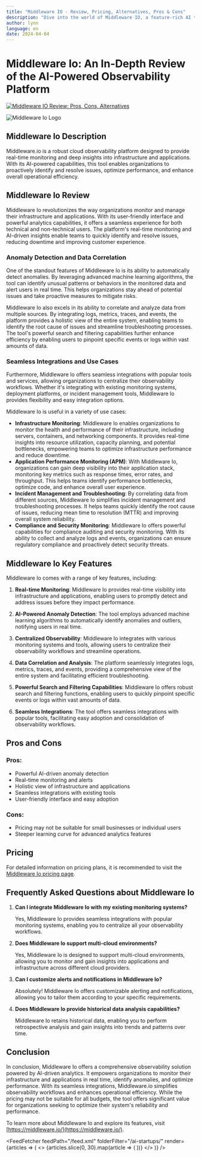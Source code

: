 ```yaml
---
title: "Middleware IO - Review, Pricing, Alternatives, Pros & Cons"
description: "Dive into the world of Middleware IO, a feature-rich AI tool. Learn about its features, pricing, and how it's making an impact. Don't miss out!"
author: lynn
language: en
date: 2024-04-04
---
```

        
# Middleware Io: An In-Depth Review of the AI-Powered Observability Platform


<BlogHeader />


[![Middleware IO Review: Pros, Cons, Alternatives](/ai-startups/middleware-io.png)](https://middleware.io/)



![Middleware Io Logo](https://middleware.io/images/middleware.svg)

## Middleware Io Description

Middleware.io is a robust cloud observability platform designed to provide real-time monitoring and deep insights into infrastructure and applications. With its AI-powered capabilities, this tool enables organizations to proactively identify and resolve issues, optimize performance, and enhance overall operational efficiency.

## Middleware Io Review

Middleware Io revolutionizes the way organizations monitor and manage their infrastructure and applications. With its user-friendly interface and powerful analytics capabilities, it offers a seamless experience for both technical and non-technical users. The platform's real-time monitoring and AI-driven insights enable teams to quickly identify and resolve issues, reducing downtime and improving customer experience.

### Anomaly Detection and Data Correlation

One of the standout features of Middleware Io is its ability to automatically detect anomalies. By leveraging advanced machine learning algorithms, the tool can identify unusual patterns or behaviors in the monitored data and alert users in real time. This helps organizations stay ahead of potential issues and take proactive measures to mitigate risks.

Middleware Io also excels in its ability to correlate and analyze data from multiple sources. By integrating logs, metrics, traces, and events, the platform provides a holistic view of the entire system, enabling teams to identify the root cause of issues and streamline troubleshooting processes. The tool's powerful search and filtering capabilities further enhance efficiency by enabling users to pinpoint specific events or logs within vast amounts of data.

### Seamless Integrations and Use Cases

Furthermore, Middleware Io offers seamless integrations with popular tools and services, allowing organizations to centralize their observability workflows. Whether it's integrating with existing monitoring systems, deployment platforms, or incident management tools, Middleware Io provides flexibility and easy integration options.

Middleware Io is useful in a variety of use cases:

- **Infrastructure Monitoring**: Middleware Io enables organizations to monitor the health and performance of their infrastructure, including servers, containers, and networking components. It provides real-time insights into resource utilization, capacity planning, and potential bottlenecks, empowering teams to optimize infrastructure performance and reduce downtime.
- **Application Performance Monitoring (APM)**: With Middleware Io, organizations can gain deep visibility into their application stack, monitoring key metrics such as response times, error rates, and throughput. This helps teams identify performance bottlenecks, optimize code, and enhance overall user experience.
- **Incident Management and Troubleshooting**: By correlating data from different sources, Middleware Io simplifies incident management and troubleshooting processes. It helps teams quickly identify the root cause of issues, reducing mean time to resolution (MTTR) and improving overall system reliability.
- **Compliance and Security Monitoring**: Middleware Io offers powerful capabilities for compliance auditing and security monitoring. With its ability to collect and analyze logs and events, organizations can ensure regulatory compliance and proactively detect security threats.

## Middleware Io Key Features

Middleware Io comes with a range of key features, including:

1. **Real-time Monitoring**: Middleware Io provides real-time visibility into infrastructure and applications, enabling users to promptly detect and address issues before they impact performance.

2. **AI-Powered Anomaly Detection**: The tool employs advanced machine learning algorithms to automatically identify anomalies and outliers, notifying users in real time.

3. **Centralized Observability**: Middleware Io integrates with various monitoring systems and tools, allowing users to centralize their observability workflows and streamline operations.

4. **Data Correlation and Analysis**: The platform seamlessly integrates logs, metrics, traces, and events, providing a comprehensive view of the entire system and facilitating efficient troubleshooting.

5. **Powerful Search and Filtering Capabilities**: Middleware Io offers robust search and filtering functions, enabling users to quickly pinpoint specific events or logs within vast amounts of data.

6. **Seamless Integrations**: The tool offers seamless integrations with popular tools, facilitating easy adoption and consolidation of observability workflows.

## Pros and Cons

### Pros:

- Powerful AI-driven anomaly detection
- Real-time monitoring and alerts
- Holistic view of infrastructure and applications
- Seamless integrations with existing tools
- User-friendly interface and easy adoption

### Cons:

- Pricing may not be suitable for small businesses or individual users
- Steeper learning curve for advanced analytics features

## Pricing

For detailed information on pricing plans, it is recommended to visit the [Middleware Io pricing page](https://middleware.io/pricing).

## Frequently Asked Questions about Middleware Io

1. **Can I integrate Middleware Io with my existing monitoring systems?**

   Yes, Middleware Io provides seamless integrations with popular monitoring systems, enabling you to centralize all your observability workflows.

2. **Does Middleware Io support multi-cloud environments?**

   Yes, Middleware Io is designed to support multi-cloud environments, allowing you to monitor and gain insights into applications and infrastructure across different cloud providers.

3. **Can I customize alerts and notifications in Middleware Io?**

   Absolutely! Middleware Io offers customizable alerting and notifications, allowing you to tailor them according to your specific requirements.

4. **Does Middleware Io provide historical data analysis capabilities?**

   Middleware Io retains historical data, enabling you to perform retrospective analysis and gain insights into trends and patterns over time.

## Conclusion

In conclusion, Middleware Io offers a comprehensive observability solution powered by AI-driven analytics. It empowers organizations to monitor their infrastructure and applications in real time, identify anomalies, and optimize performance. With its seamless integrations, Middleware.io simplifies observability workflows and enhances operational efficiency. While the pricing may not be suitable for all budgets, the tool offers significant value for organizations seeking to optimize their system's reliability and performance.

To learn more about Middleware Io and explore its features, visit [https://middleware.io/](https://middleware.io/).


<AdComponent />


<FeedFetcher feedPath="/feed.xml" folderFilter="/ai-startups/" render={articles => (
    <>
        <Cards>
            {articles.slice(0, 30).map(article => (
                <Card key={article.link} title={article.title} href={article.link} />
            ))}
        </Cards>
    </>
)} />

